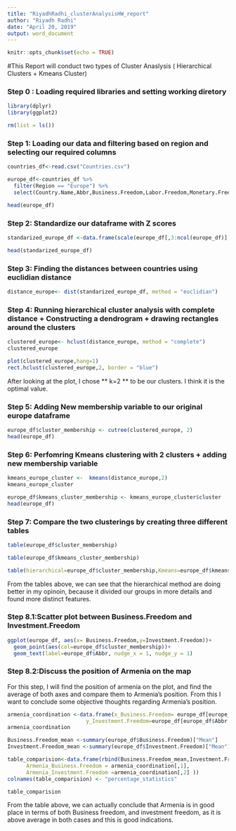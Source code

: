 ---
title: "RiyadhRadhi_clusterAnalysisHW_report"
author: "Riyadh Radhi"
date: "April 20, 2019"
output: word_document
---

```{r setup, include=FALSE}
knitr::opts_chunk$set(echo = TRUE)
```

#This Report will conduct two types of Cluster Anaslysis ( Hierarchical Clusters + Kmeans Cluster)

### Step 0 : Loading required libraries and setting working diretory 

```{r, warning=FALSE,message=FALSE}
library(dplyr)
library(ggplot2)

rm(list = ls())
```


### Step 1: Loading our data and filtering based on region and selecting our required columns 

```{r}
countries_df<-read.csv("Countries.csv")

europe_df<-countries_df %>%
  filter(Region == "Europe") %>%
  select(Country.Name,Abbr,Business.Freedom,Labor.Freedom,Monetary.Freedom,Trade.Freedom,Investment.Freedom,Financial.Freedom)

head(europe_df)
```


### Step 2: Standardize our dataframe with Z scores 

```{r}
standarized_europe_df <-data.frame(scale(europe_df[,3:ncol(europe_df)],center = TRUE,scale = TRUE))

head(standarized_europe_df)
```


### Step 3: Finding the distances between countries using **euclidian distance**

```{r}
distance_europe<- dist(standarized_europe_df, method = "euclidian")
```


### Step 4: Running hierarchical cluster analysis with **complete distance** + Constructing  a dendrogram + drawing rectangles around the clusters 


```{r}

clustered_europe<- hclust(distance_europe, method = "complete")
clustered_europe
```


```{r}

plot(clustered_europe,hang=1)
rect.hclust(clustered_europe,2, border = "blue")
```

After looking at the plot, I chose ** k=2 ** to be our clusters. I think it is the optimal value.



### Step 5: Adding New membership variable to our original europe dataframe 

```{r}
europe_df$cluster_membership <- cutree(clustered_europe, 2)
head(europe_df)
```


### Step 6:  Perfomring Kmeans clustering with 2 clusters + adding new membership variable  

```{r}
kmeans_europe_cluster <-  kmeans(distance_europe,2)
kmeans_europe_cluster
```

```{r}
europe_df$kmeans_cluster_membership <- kmeans_europe_cluster$cluster
head(europe_df)
```



### Step 7: Compare the two clusterings by creating three different tables 

```{r}
table(europe_df$cluster_membership)
```
```{r}
table(europe_df$kmeans_cluster_membership)
```
```{r}
table(hierarchical=europe_df$cluster_membership,Kmeans=europe_df$kmeans_cluster_membership)
```


From the tables above, we can see that the hierarchical method are doing better in my opinoin, because it divided our groups in more details and found more distinct features.


### Step 8.1:Scatter plot between Business.Freedom and Investment.Freedom

```{r}
ggplot(europe_df, aes(x= Business.Freedom,y=Investment.Freedom))+
  geom_point(aes(col=europe_df$cluster_membership))+
  geom_text(label=europe_df$Abbr, nudge_x = 1, nudge_y = 1)
```


### Step 8.2:Discuss the position of Armenia on the map

For this step, I will find the position of armenia on the plot, and find the average of both axes and compare them to Armenia's position. From this I want to conclude some objective thoughts regarding Armenia's position.

```{r}
armenia_coordination <-data.frame(x_Business.Freedom= europe_df[europe_df$Abbr == "ARM","Business.Freedom"],
                         y_Investment.Freedom=europe_df[europe_df$Abbr == "ARM","Investment.Freedom"])
armenia_coordination
```
```{r}
Business.Freedom_mean <-summary(europe_df$Business.Freedom)["Mean"]
Investment.Freedom_mean <-summary(europe_df$Investment.Freedom)["Mean"]

table_comparision<-data.frame(rbind(Business.Freedom_mean,Investment.Freedom_mean,
      Armenia_Business.Freedom = armenia_coordination[,1],
      Armenia_Investment.Freedom =armenia_coordination[,2] ))
colnames(table_comparision) <- "percentage_statistics"

table_comparision
```

From the table above, we can actually conclude that Armenia is in good place in terms of both Business freedom, and investment freedom, as it is above average in both cases and this is good indications.